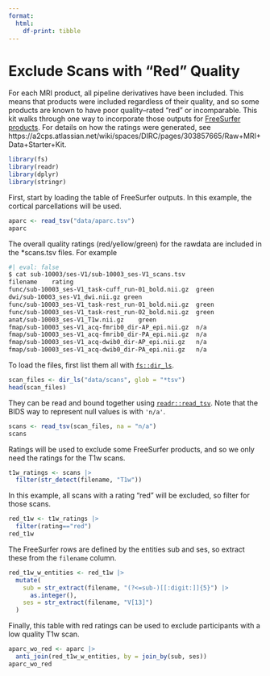 ```yaml
---
format:
  html:
    df-print: tibble
---
```


# Exclude Scans with "Red" Quality {#sec-rawdata-mri-qc-joining}

For each MRI product, all pipeline derivatives have been included. This means that products were included regardless of their quality, and so some products are known to have poor quality--rated "red" or incomparable. This kit walks through one way to incorporate those outputs for [FreeSurfer products](freesurfer.qmd). For details on how the ratings were generated, see https://a2cps.atlassian.net/wiki/spaces/DIRC/pages/303857665/Raw+MRI+Data+Starter+Kit.

```r
library(fs)
library(readr)
library(dplyr)
library(stringr)
```

First, start by loading the table of FreeSurfer outputs. In this example, the cortical parcellations will be used.

```r
aparc <- read_tsv("data/aparc.tsv")
aparc
```


The overall quality ratings (red/yellow/green) for the rawdata are included in the *scans.tsv files. For example

```bash
#| eval: false
$ cat sub-10003/ses-V1/sub-10003_ses-V1_scans.tsv 
filename	rating
func/sub-10003_ses-V1_task-cuff_run-01_bold.nii.gz	green
dwi/sub-10003_ses-V1_dwi.nii.gz	green
func/sub-10003_ses-V1_task-rest_run-01_bold.nii.gz	green
func/sub-10003_ses-V1_task-rest_run-02_bold.nii.gz	green
anat/sub-10003_ses-V1_T1w.nii.gz	green
fmap/sub-10003_ses-V1_acq-fmrib0_dir-AP_epi.nii.gz	n/a
fmap/sub-10003_ses-V1_acq-fmrib0_dir-PA_epi.nii.gz	n/a
fmap/sub-10003_ses-V1_acq-dwib0_dir-AP_epi.nii.gz	n/a
fmap/sub-10003_ses-V1_acq-dwib0_dir-PA_epi.nii.gz	n/a
```

To load the files, first list them all with [`fs::dir_ls`](https://fs.r-lib.org/reference/dir_ls.html).

```r
scan_files <- dir_ls("data/scans", glob = "*tsv")
head(scan_files)
```

They can be read and bound together using [`readr::read_tsv`](https://readr.tidyverse.org/reference/read_delim.html). Note that the BIDS way to represent null values is with `'n/a'`.  

```r
scans <- read_tsv(scan_files, na = "n/a")
scans
```

Ratings will be used to exclude some FreeSurfer products, and so we only need the ratings for the T1w scans.

```r
t1w_ratings <- scans |>
  filter(str_detect(filename, "T1w"))
```

In this example, all scans with a rating "red" will be excluded, so filter for those scans.

```r
red_t1w <- t1w_ratings |>
  filter(rating=="red")
red_t1w
```

The FreeSurfer rows are defined by the entities sub and ses, so extract these from the `filename` column.

```r
red_t1w_w_entities <- red_t1w |>
  mutate(
    sub = str_extract(filename, "(?<=sub-)[[:digit:]]{5}") |>
      as.integer(),
    ses = str_extract(filename, "V[13]")
  )
```

Finally, this table with red ratings can be used to exclude participants with a low quality T1w scan.

```r
aparc_wo_red <- aparc |>
  anti_join(red_t1w_w_entities, by = join_by(sub, ses))
aparc_wo_red
```

